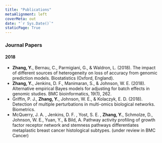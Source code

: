 ```yaml
---
title: "Publications"
metaAlignment: left
coverMeta: out
date: "`r Sys.Date()`"
staticPage: True
---
```

<!--
The latest list can be found on my [Google Scholar](https://scholar.google.com/citations?user=lE6puDgAAAAJ&hl=en&authuser=1) profile. 
-->

### Journal Papers

#### 2018

+ **Zhang, Y.**, Bernau, C., Parmigiani, G., & Waldron, L. (2018). The impact of different sources of heterogeneity on loss of accuracy from genomic prediction models. Biostatistics (Oxford, England).
+ **Zhang, Y.**, Jenkins, D. F., Manimaran, S., & Johnson, W. E. (2018). Alternative empirical Bayes models for adjusting for batch effects in genomic studies. BMC bioinformatics, 19(1), 262.
+ Griffin, P. J., **Zhang, Y.**, Johnson, W. E., & Kolaczyk, E. D. (2018). Detection of multiple perturbations in multi-omics biological networks. Biometrics.
+ McQuerry, J. A. , Jenkins, D. F. , Yost, S. E. , **Zhang, Y.**, Schmolze, D., Johnson, W. E., Yuan, Y., & Bild, A.
Pathway activity profiling of growth factor receptor network and stemness pathways differentiates
metaplastic breast cancer histological subtypes. (under review in BMC Cancer)
